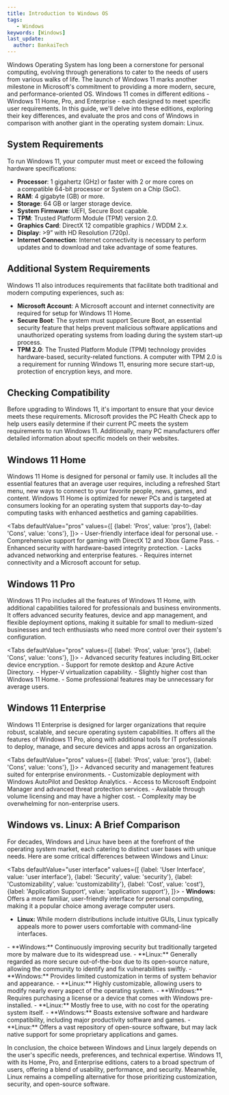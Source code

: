 ```yaml
---
title: Introduction to Windows OS
tags:
   - Windows
keywords: [Windows]
last_update:
  author: BankaiTech
---
```



Windows Operating System has long been a cornerstone for personal computing, evolving through generations to cater to the needs of users from various walks of life. The launch of Windows 11 marks another milestone in Microsoft's commitment to providing a more modern, secure, and performance-oriented OS. Windows 11 comes in different editions - Windows 11 Home, Pro, and Enterprise - each designed to meet specific user requirements. In this guide, we'll delve into these editions, exploring their key differences, and evaluate the pros and cons of Windows in comparison with another giant in the operating system domain: Linux.

## System Requirements

To run Windows 11, your computer must meet or exceed the following hardware specifications:

- **Processor**: 1 gigahertz (GHz) or faster with 2 or more cores on a compatible 64-bit processor or System on a Chip (SoC).
- **RAM**: 4 gigabyte (GB) or more.
- **Storage**: 64 GB or larger storage device.
- **System Firmware**: UEFI, Secure Boot capable.
- **TPM**: Trusted Platform Module (TPM) version 2.0.
- **Graphics Card**: DirectX 12 compatible graphics / WDDM 2.x.
- **Display**: >9” with HD Resolution (720p).
- **Internet Connection**: Internet connectivity is necessary to perform updates and to download and take advantage of some features.

## Additional System Requirements

Windows 11 also introduces requirements that facilitate both traditional and modern computing experiences, such as:

- **Microsoft Account**: A Microsoft account and internet connectivity are required for setup for Windows 11 Home.
- **Secure Boot**: The system must support Secure Boot, an essential security feature that helps prevent malicious software applications and unauthorized operating systems from loading during the system start-up process.
- **TPM 2.0**: The Trusted Platform Module (TPM) technology provides hardware-based, security-related functions. A computer with TPM 2.0 is a requirement for running Windows 11, ensuring more secure start-up, protection of encryption keys, and more.

## Checking Compatibility

Before upgrading to Windows 11, it's important to ensure that your device meets these requirements. Microsoft provides the PC Health Check app to help users easily determine if their current PC meets the system requirements to run Windows 11. Additionally, many PC manufacturers offer detailed information about specific models on their websites.

## Windows 11 Home

Windows 11 Home is designed for personal or family use. It includes all the essential features that an average user requires, including a refreshed Start menu, new ways to connect to your favorite people, news, games, and content. Windows 11 Home is optimized for newer PCs and is targeted at consumers looking for an operating system that supports day-to-day computing tasks with enhanced aesthetics and gaming capabilities.

<Tabs
  defaultValue="pros"
  values={[
    {label: 'Pros', value: 'pros'},
    {label: 'Cons', value: 'cons'},
  ]}>
  <TabItem value="pros">
    - User-friendly interface ideal for personal use.
    - Comprehensive support for gaming with DirectX 12 and Xbox Game Pass.
    - Enhanced security with hardware-based integrity protection.
  </TabItem>
  <TabItem value="cons">
    - Lacks advanced networking and enterprise features.
    - Requires internet connectivity and a Microsoft account for setup.
  </TabItem>
</Tabs>

## Windows 11 Pro

Windows 11 Pro includes all the features of Windows 11 Home, with additional capabilities tailored for professionals and business environments. It offers advanced security features, device and app management, and flexible deployment options, making it suitable for small to medium-sized businesses and tech enthusiasts who need more control over their system's configuration.

<Tabs
  defaultValue="pros"
  values={[
    {label: 'Pros', value: 'pros'},
    {label: 'Cons', value: 'cons'},
  ]}>
  <TabItem value="pros">
    - Advanced security features including BitLocker device encryption.
    - Support for remote desktop and Azure Active Directory.
    - Hyper-V virtualization capability.
  </TabItem>
  <TabItem value="cons">
    - Slightly higher cost than Windows 11 Home.
    - Some professional features may be unnecessary for average users.
  </TabItem>
</Tabs>

## Windows 11 Enterprise

Windows 11 Enterprise is designed for larger organizations that require robust, scalable, and secure operating system capabilities. It offers all the features of Windows 11 Pro, along with additional tools for IT professionals to deploy, manage, and secure devices and apps across an organization.

<Tabs
  defaultValue="pros"
  values={[
    {label: 'Pros', value: 'pros'},
    {label: 'Cons', value: 'cons'},
  ]}>
  <TabItem value="pros">
    - Advanced security and management features suited for enterprise environments.
    - Customizable deployment with Windows AutoPilot and Desktop Analytics.
    - Access to Microsoft Endpoint Manager and advanced threat protection services.
  </TabItem>
  <TabItem value="cons">
    - Available through volume licensing and may have a higher cost.
    - Complexity may be overwhelming for non-enterprise users.
  </TabItem>
</Tabs>

## Windows vs. Linux: A Brief Comparison

For decades, Windows and Linux have been at the forefront of the operating system market, each catering to distinct user bases with unique needs. Here are some critical differences between Windows and Linux:

<Tabs
  defaultValue="user interface"
  values={[
    {label: 'User Interface', value: 'user interface'},
    {label: 'Security', value: 'security'},
    {label: 'Customizability', value: 'customizability'},
    {label: 'Cost', value: 'cost'},
    {label: 'Application Support', value: 'application support'},
  ]}>
  <TabItem value="user interface">
    - **Windows:** Offers a more familiar, user-friendly interface for personal computing, making it a popular choice among average computer users.
   - **Linux:** While modern distributions include intuitive GUIs, Linux typically appeals more to power users comfortable with command-line interfaces.
  </TabItem>
  <TabItem value="security">
    - **Windows:** Continuously improving security but traditionally targeted more by malware due to its widespread use.
    - **Linux:** Generally regarded as more secure out-of-the-box due to its open-source nature, allowing the community to identify and fix vulnerabilities swiftly.
  </TabItem>
  <TabItem value="customizability">
    - **Windows:** Provides limited customization in terms of system behavior and appearance.
    - **Linux:** Highly customizable, allowing users to modify nearly every aspect of the operating system.
  </TabItem>
  <TabItem value="cost">
    - **Windows:** Requires purchasing a license or a device that comes with Windows pre-installed.
    - **Linux:** Mostly free to use, with no cost for the operating system itself.
  </TabItem>
  <TabItem value="application support">
    - **Windows:** Boasts extensive software and hardware compatibility, including major productivity software and games.
    - **Linux:** Offers a vast repository of open-source software, but may lack native support for some proprietary applications and games.
  </TabItem>
</Tabs>



In conclusion, the choice between Windows and Linux largely depends on the user's specific needs, preferences, and technical expertise. Windows 11, with its Home, Pro, and Enterprise editions, caters to a broad spectrum of users, offering a blend of usability, performance, and security. Meanwhile, Linux remains a compelling alternative for those prioritizing customization, security, and open-source software.

<BuyMeACoffeeButton />
